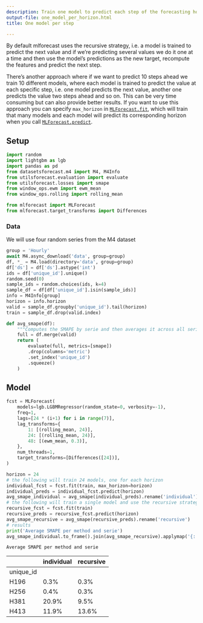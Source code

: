 ```yaml
---
description: Train one model to predict each step of the forecasting horizon
output-file: one_model_per_horizon.html
title: One model per step

---
```


By default mlforecast uses the recursive strategy, i.e. a model is
trained to predict the next value and if we’re predicting several values
we do it one at a time and then use the model’s predictions as the new
target, recompute the features and predict the next step.

There’s another approach where if we want to predict 10 steps ahead we
train 10 different models, where each model is trained to predict the
value at each specific step, i.e. one model predicts the next value,
another one predicts the value two steps ahead and so on. This can be
very time consuming but can also provide better results. If you want to
use this approach you can specify `max_horizon` in
[`MLForecast.fit`](https://Nixtla.github.io/mlforecast/forecast.html#mlforecast.fit),
which will train that many models and each model will predict its
corresponding horizon when you call
[`MLForecast.predict`](https://Nixtla.github.io/mlforecast/forecast.html#mlforecast.predict).

## Setup

```python
import random
import lightgbm as lgb
import pandas as pd
from datasetsforecast.m4 import M4, M4Info
from utilsforecast.evaluation import evaluate
from utilsforecast.losses import smape
from window_ops.ewm import ewm_mean
from window_ops.rolling import rolling_mean

from mlforecast import MLForecast
from mlforecast.target_transforms import Differences
```

### Data

We will use four random series from the M4 dataset

```python
group = 'Hourly'
await M4.async_download('data', group=group)
df, *_ = M4.load(directory='data', group=group)
df['ds'] = df['ds'].astype('int')
ids = df['unique_id'].unique()
random.seed(0)
sample_ids = random.choices(ids, k=4)
sample_df = df[df['unique_id'].isin(sample_ids)]
info = M4Info[group]
horizon = info.horizon
valid = sample_df.groupby('unique_id').tail(horizon)
train = sample_df.drop(valid.index)
```


```python
def avg_smape(df):
    """Computes the SMAPE by serie and then averages it across all series."""
    full = df.merge(valid)
    return (
        evaluate(full, metrics=[smape])
        .drop(columns='metric')
        .set_index('unique_id')
        .squeeze()
    )
```

## Model

```python
fcst = MLForecast(
    models=lgb.LGBMRegressor(random_state=0, verbosity=-1),
    freq=1,
    lags=[24 * (i+1) for i in range(7)],
    lag_transforms={
        1: [(rolling_mean, 24)],
        24: [(rolling_mean, 24)],
        48: [(ewm_mean, 0.3)],
    },
    num_threads=1,
    target_transforms=[Differences([24])],
)
```


```python
horizon = 24
# the following will train 24 models, one for each horizon
individual_fcst = fcst.fit(train, max_horizon=horizon)
individual_preds = individual_fcst.predict(horizon)
avg_smape_individual = avg_smape(individual_preds).rename('individual')
# the following will train a single model and use the recursive strategy
recursive_fcst = fcst.fit(train)
recursive_preds = recursive_fcst.predict(horizon)
avg_smape_recursive = avg_smape(recursive_preds).rename('recursive')
# results
print('Average SMAPE per method and serie')
avg_smape_individual.to_frame().join(avg_smape_recursive).applymap('{:.1%}'.format)
```

``` text
Average SMAPE per method and serie
```

|           | individual | recursive |
|-----------|------------|-----------|
| unique_id |            |           |
| H196      | 0.3%       | 0.3%      |
| H256      | 0.4%       | 0.3%      |
| H381      | 20.9%      | 9.5%      |
| H413      | 11.9%      | 13.6%     |

